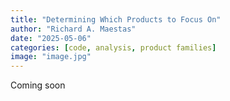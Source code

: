 ```yaml
---
title: "Determining Which Products to Focus On"
author: "Richard A. Maestas"
date: "2025-05-06"
categories: [code, analysis, product families]
image: "image.jpg"
---
```


Coming soon
